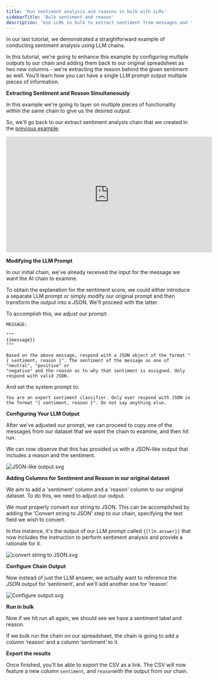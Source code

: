 ```yaml
---
title: 'Run sentiment analysis and reasons in bulk with LLMs'
sidebarTitle: 'Bulk sentiment and reason'
description: 'Use LLMs in bulk to extract sentiment from messages and their reason'
---
```


In our last tutorial, we demonstrated a straightforward example of conducting sentiment analysis using LLM chains.

In this tutorial, we're going to enhance this example by configuring multiple outputs to our chain and adding them back to our original spreadsheet as two new columns - we're extracting the reason behind the given sentiment as well. You'll learn how you can have a single LLM prompt output multiple pieces of information.

**Extracting Sentiment and Reason Simultaneously**

In this example we're going to layer on multiple pieces of functionality within the same chain to give us the desired output. 

So, we'll go back to our extract sentiment analysis chain that we created in the [previous example](/example-use-cases/bulk-sentiment-analysis).

<iframe width="560" height="315" src="https://www.youtube.com/embed/kzcPW2Qudhs" title="YouTube video player" frameborder="0" allow="accelerometer; autoplay; clipboard-write; encrypted-media; gyroscope; picture-in-picture; web-share" allowfullscreen></iframe>

**Modifying the LLM Prompt**

In our initial chain, we've already received the input for the message we want the AI chain to examine. 

To obtain the explanation for the sentiment score, we could either introduce a separate LLM prompt or simply modify our original prompt and then transform the output into a JSON. We'll proceed with the latter.

To accomplish this, we adjust our prompt:

```
MESSAGE:

"""
{{message}}
"""

Based on the above message, respond with a JSON object of the format "{ sentiment, reason }". The sentiment of the message as one of "neutral", "positive" or 
"negative" and the reason as to why that sentiment is assigned. Only respond with valid JSON.
```

And set the system prompt to:

`You are an expert sentiment classifier. Only ever respond with JSON in the format "{ sentiment, reason }". Do not say anything else.`

**Configuring Your LLM Output**

After we've adjusted our prompt, we can proceed to copy one of the messages from our dataset that we want the chain to examine, and then hit run.

We can now observe that this has provided us with a JSON-like output that includes a reason and the sentiment.

![JSON-like output.svg](/images/bulk-run-output.svg)

**Adding Columns for Sentiment and Reason in our original dataset**

We aim to add a 'sentiment' column and a 'reason' column to our original dataset. To do this, we need to adjust our output.

We must properly convert our string to JSON. This can be accomplished by adding the 'Convert string to JSON' step to our chain, specifying the text field we wish to convert. 

In this instance, it's the output of our LLM prompt called `{{llm.answer}}` that now includes the instruction to perform sentiment analysis and provide a rationale for it.

![convert string to JSON.svg](/images/bulk-run-json.svg)

**Configure Chain Output**

Now instead of just the LLM answer, we actually want to reference the JSON output for ‘sentiment’, and we'll add another one for ‘reason’.

![Configure output.svg](/images/bulk-run-configure-output.svg)

**Run in bulk**

Now if we hit run all again, we should see we have a sentiment label and reason. 

If we bulk run the chain on our spreadsheet, the chain is going to add a column ‘reason’ and a column ‘sentiment’ to it.

**Export the results**

Once finished, you’ll be able to export the CSV as a link. The CSV will now feature a new column `sentiment`, and `reason`with the output from our chain.